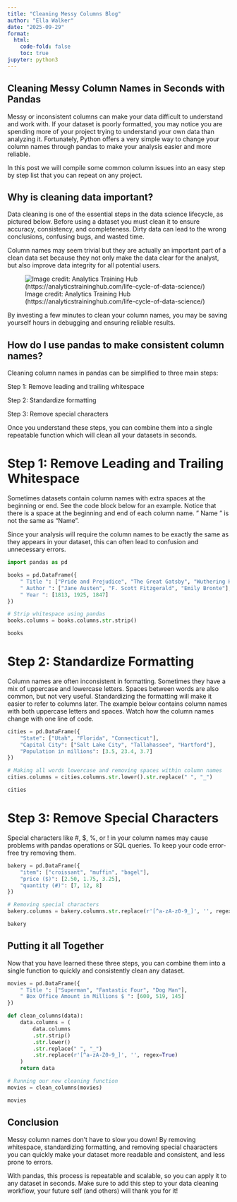 ```yaml
---
title: "Cleaning Messy Columns Blog"
author: "Ella Walker"
date: "2025-09-29"
format:
  html:
    code-fold: false
    toc: true
jupyter: python3
---
```


## Cleaning Messy Column Names in Seconds with Pandas

Messy or inconsistent columns can make your data difficult to understand and work with. If your dataset is poorly formatted, you may notice you are spending more of your project trying to understand your own data than analyzing it. Fortunately, Python offers a very simple way to change your column names through pandas to make your analysis easier and more reliable.

In this post we will compile some common column issues into an easy step by step list that you can repeat on any project.

## Why is cleaning data important?

Data cleaning is one of the essential steps in the data science lifecycle, as pictured below. Before using a dataset you must clean it to ensure accuracy, consistency, and completeness. Dirty data can lead to the wrong conclusions, confusing bugs, and wasted time.

Column names may seem trivial but they are actually an important part of a clean data set because they not only make the data clear for the analyst, but also improve data integrity for all potential users.

![Image credit: Analytics Training Hub (https://analyticstraininghub.com/life-cycle-of-data-science/)](../data-science-lifecycle.jpg)

By investing a few minutes to clean your column names, you may be saving yourself hours in debugging and ensuring reliable results.

## How do I use pandas to make consistent column names?

Cleaning column names in pandas can be simplified to three main steps:

Step 1: Remove leading and trailing whitespace

Step 2: Standardize formatting

Step 3: Remove special characters

Once you understand these steps, you can combine them into a single repeatable function which will clean all your datasets in seconds.

# Step 1: Remove Leading and Trailing Whitespace

Sometimes datasets contain column names with extra spaces at the beginning or end. See the code block below for an example. Notice that there is a space at the beginning and end of each column name. " Name " is not the same as "Name".

 Since your analysis will require the column names to be exactly the same as they appears in your dataset, this can often lead to confusion and unnecessary errors.

```python
import pandas as pd

books = pd.DataFrame({
    " Title ": ["Pride and Prejudice", "The Great Gatsby", "Wuthering Heights"],
    " Author ": ["Jane Austen", "F. Scott Fitzgerald", "Emily Bronte"],
    " Year ": [1813, 1925, 1847]
})

# Strip whitespace using pandas
books.columns = books.columns.str.strip()

books
```

# Step 2: Standardize Formatting

Column names are often inconsistent in formatting. Sometimes they have a mix of uppercase and lowercase letters. Spaces between words are also common, but not very useful. Standardizing the formatting will make it easier to refer to columns later. The example below contains column names with both uppercase letters and spaces. Watch how the column names change with one line of code.

```python
cities = pd.DataFrame({
    "State": ["Utah", "Florida", "Connecticut"],
    "Capital City": ["Salt Lake City", "Tallahassee", "Hartford"],
    "Population in millions": [3.5, 23.4, 3.7]
})

# Making all words lowercase and removing spaces within column names
cities.columns = cities.columns.str.lower().str.replace(" ", "_")

cities
```

# Step 3: Remove Special Characters

Special characters like #, $, %, or ! in your column names may cause problems with pandas operations or SQL queries. To keep your code error-free try removing them.

```python
bakery = pd.DataFrame({
    "item": ["croissant", "muffin", "bagel"],
    "price ($)": [2.50, 1.75, 3.25],
    "quantity (#)": [7, 12, 8]
})

# Removing special characters
bakery.columns = bakery.columns.str.replace(r'[^a-zA-z0-9_]', '', regex=True)

bakery
```

## Putting it all Together

Now that you have learned these three steps, you can combine them into a single function to quickly and consistently clean any dataset.

```python
movies = pd.DataFrame({
    " Title ": ["Superman", "Fantastic Four", "Dog Man"],
    " Box Office Amount in Millions $ ": [600, 519, 145]
})

def clean_columns(data):
    data.columns = (
        data.columns
        .str.strip()
        .str.lower()
        .str.replace(" ", "_")
        .str.replace(r'[^a-zA-Z0-9_]', '', regex=True)
    )
    return data

# Running our new cleaning function
movies = clean_columns(movies)

movies
```

## Conclusion

Messy column names don't have to slow you down! By removing whitespace, standardizing formatting, and removing special chaaracters you can quickly make your dataset more readable and consistent, and less prone to errors.

With pandas, this process is repeatable and scalable, so you can apply it to any dataset in seconds. Make sure to add this step to your data cleaning workflow, your future self (and others) will thank you for it!